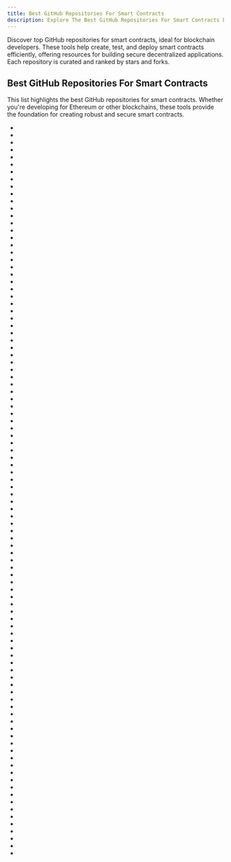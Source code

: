 ```yaml
---
title: Best GitHub Repositories For Smart Contracts
description: Explore The Best GitHub Repositories For Smart Contracts For Blockchain Technology. Our Repos List Are Curated Then Ranked By Stars And Forks.
---
```


Discover top GitHub repositories for smart contracts, ideal for blockchain developers. These tools help create, test, and deploy smart contracts efficiently, offering resources for building secure decentralized applications. Each repository is curated and ranked by stars and forks.

## Best GitHub Repositories For Smart Contracts

This list highlights the best GitHub repositories for smart contracts. Whether you're developing for Ethereum or other blockchains, these tools provide the foundation for creating robust and secure smart contracts.

- <Badge owner="FuelLabs" repoName="sway" stars="https://img.shields.io/github/stars/FuelLabs/sway?style=flat&logoSize=auto" forks="https://img.shields.io/github/forks/FuelLabs/sway?style=flat&logoSize=auto"/>
- <Badge owner="OpenZeppelin" repoName="openzeppelin-contracts" stars="https://img.shields.io/github/stars/OpenZeppelin/openzeppelin-contracts?style=flat&logoSize=auto" forks="https://img.shields.io/github/forks/OpenZeppelin/openzeppelin-contracts?style=flat&logoSize=auto"/>
- <Badge owner="ethereum" repoName="solidity" stars="https://img.shields.io/github/stars/ethereum/solidity?style=flat&logoSize=auto" forks="https://img.shields.io/github/forks/ethereum/solidity?style=flat&logoSize=auto"/>
- <Badge owner="EOSIO" repoName="eos" stars="https://img.shields.io/github/stars/EOSIO/eos?style=flat&logoSize=auto" forks="https://img.shields.io/github/forks/EOSIO/eos?style=flat&logoSize=auto"/>
- <Badge owner="smartcontractkit" repoName="full-blockchain-solidity-course-py" stars="https://img.shields.io/github/stars/smartcontractkit/full-blockchain-solidity-course-py?style=flat&logoSize=auto" forks="https://img.shields.io/github/forks/smartcontractkit/full-blockchain-solidity-course-py?style=flat&logoSize=auto"/>
- <Badge owner="WasmEdge" repoName="WasmEdge" stars="https://img.shields.io/github/stars/WasmEdge/WasmEdge?style=flat&logoSize=auto" forks="https://img.shields.io/github/forks/WasmEdge/WasmEdge?style=flat&logoSize=auto"/>
- <Badge owner="Consensys" repoName="smart-contract-best-practices" stars="https://img.shields.io/github/stars/Consensys/smart-contract-best-practices?style=flat&logoSize=auto" forks="https://img.shields.io/github/forks/Consensys/smart-contract-best-practices?style=flat&logoSize=auto"/>
- <Badge owner="MystenLabs" repoName="sui" stars="https://img.shields.io/github/stars/MystenLabs/sui?style=flat&logoSize=auto" forks="https://img.shields.io/github/forks/MystenLabs/sui?style=flat&logoSize=auto"/>
- <Badge owner="vyperlang" repoName="vyper" stars="https://img.shields.io/github/stars/vyperlang/vyper?style=flat&logoSize=auto" forks="https://img.shields.io/github/forks/vyperlang/vyper?style=flat&logoSize=auto"/>
- <Badge owner="Uniswap" repoName="v3-core" stars="https://img.shields.io/github/stars/Uniswap/v3-core?style=flat&logoSize=auto" forks="https://img.shields.io/github/forks/Uniswap/v3-core?style=flat&logoSize=auto"/>
- <Badge owner="corda" repoName="corda" stars="https://img.shields.io/github/stars/corda/corda?style=flat&logoSize=auto" forks="https://img.shields.io/github/forks/corda/corda?style=flat&logoSize=auto"/>
- <Badge owner="transmissions11" repoName="solmate" stars="https://img.shields.io/github/stars/transmissions11/solmate?style=flat&logoSize=auto" forks="https://img.shields.io/github/forks/transmissions11/solmate?style=flat&logoSize=auto"/>
- <Badge owner="Consensys" repoName="mythril" stars="https://img.shields.io/github/stars/Consensys/mythril?style=flat&logoSize=auto" forks="https://img.shields.io/github/forks/Consensys/mythril?style=flat&logoSize=auto"/>
- <Badge owner="fravoll" repoName="solidity-patterns" stars="https://img.shields.io/github/stars/fravoll/solidity-patterns?style=flat&logoSize=auto" forks="https://img.shields.io/github/forks/fravoll/solidity-patterns?style=flat&logoSize=auto"/>
- <Badge owner="Uniswap" repoName="v2-core" stars="https://img.shields.io/github/stars/Uniswap/v2-core?style=flat&logoSize=auto" forks="https://img.shields.io/github/forks/Uniswap/v2-core?style=flat&logoSize=auto"/>
- <Badge owner="dethcrypto" repoName="TypeChain" stars="https://img.shields.io/github/stars/dethcrypto/TypeChain?style=flat&logoSize=auto" forks="https://img.shields.io/github/forks/dethcrypto/TypeChain?style=flat&logoSize=auto"/>
- <Badge owner="crytic" repoName="echidna" stars="https://img.shields.io/github/stars/crytic/echidna?style=flat&logoSize=auto" forks="https://img.shields.io/github/forks/crytic/echidna?style=flat&logoSize=auto"/>
- <Badge owner="eth-brownie" repoName="brownie" stars="https://img.shields.io/github/stars/eth-brownie/brownie?style=flat&logoSize=auto" forks="https://img.shields.io/github/forks/eth-brownie/brownie?style=flat&logoSize=auto"/>
- <Badge owner="crytic" repoName="building-secure-contracts" stars="https://img.shields.io/github/stars/crytic/building-secure-contracts?style=flat&logoSize=auto" forks="https://img.shields.io/github/forks/crytic/building-secure-contracts?style=flat&logoSize=auto"/>
- <Badge owner="crytic" repoName="not-so-smart-contracts" stars="https://img.shields.io/github/stars/crytic/not-so-smart-contracts?style=flat&logoSize=auto" forks="https://img.shields.io/github/forks/crytic/not-so-smart-contracts?style=flat&logoSize=auto"/>
- <Badge owner="transmissions11" repoName="solcurity" stars="https://img.shields.io/github/stars/transmissions11/solcurity?style=flat&logoSize=auto" forks="https://img.shields.io/github/forks/transmissions11/solcurity?style=flat&logoSize=auto"/>
- <Badge owner="Uniswap" repoName="v4-core" stars="https://img.shields.io/github/stars/Uniswap/v4-core?style=flat&logoSize=auto" forks="https://img.shields.io/github/forks/Uniswap/v4-core?style=flat&logoSize=auto"/>
- <Badge owner="PaulRBerg" repoName="hardhat-template" stars="https://img.shields.io/github/stars/PaulRBerg/hardhat-template?style=flat&logoSize=auto" forks="https://img.shields.io/github/forks/PaulRBerg/hardhat-template?style=flat&logoSize=auto"/>
- <Badge owner="SidraChain" repoName="sidra-contracts" stars="https://img.shields.io/github/stars/SidraChain/sidra-contracts?style=flat&logoSize=auto" forks="https://img.shields.io/github/forks/SidraChain/sidra-contracts?style=flat&logoSize=auto"/>
- <Badge owner="kadenzipfel" repoName="smart-contract-vulnerabilities" stars="https://img.shields.io/github/stars/kadenzipfel/smart-contract-vulnerabilities?style=flat&logoSize=auto" forks="https://img.shields.io/github/forks/kadenzipfel/smart-contract-vulnerabilities?style=flat&logoSize=auto"/>
- <Badge owner="coinspect" repoName="learn-evm-attacks" stars="https://img.shields.io/github/stars/coinspect/learn-evm-attacks?style=flat&logoSize=auto" forks="https://img.shields.io/github/forks/coinspect/learn-evm-attacks?style=flat&logoSize=auto"/>
- <Badge owner="ethereum" repoName="fe" stars="https://img.shields.io/github/stars/ethereum/fe?style=flat&logoSize=auto" forks="https://img.shields.io/github/forks/ethereum/fe?style=flat&logoSize=auto"/>
- <Badge owner="SunWeb3Sec" repoName="DeFiVulnLabs" stars="https://img.shields.io/github/stars/SunWeb3Sec/DeFiVulnLabs?style=flat&logoSize=auto" forks="https://img.shields.io/github/forks/SunWeb3Sec/DeFiVulnLabs?style=flat&logoSize=auto"/>
- <Badge owner="ZhangZhuoSJTU" repoName="Web3Bugs" stars="https://img.shields.io/github/stars/ZhangZhuoSJTU/Web3Bugs?style=flat&logoSize=auto" forks="https://img.shields.io/github/forks/ZhangZhuoSJTU/Web3Bugs?style=flat&logoSize=auto"/>
- <Badge owner="tintinweb" repoName="smart-contract-sanctuary" stars="https://img.shields.io/github/stars/tintinweb/smart-contract-sanctuary?style=flat&logoSize=auto" forks="https://img.shields.io/github/forks/tintinweb/smart-contract-sanctuary?style=flat&logoSize=auto"/>
- <Badge owner="manojpramesh" repoName="solidity-cheatsheet" stars="https://img.shields.io/github/stars/manojpramesh/solidity-cheatsheet?style=flat&logoSize=auto" forks="https://img.shields.io/github/forks/manojpramesh/solidity-cheatsheet?style=flat&logoSize=auto"/>
- <Badge owner="0xProject" repoName="0x-monorepo" stars="https://img.shields.io/github/stars/0xProject/0x-monorepo?style=flat&logoSize=auto" forks="https://img.shields.io/github/forks/0xProject/0x-monorepo?style=flat&logoSize=auto"/>
- <Badge owner="input-output-hk" repoName="plutus-pioneer-program" stars="https://img.shields.io/github/stars/input-output-hk/plutus-pioneer-program?style=flat&logoSize=auto" forks="https://img.shields.io/github/forks/input-output-hk/plutus-pioneer-program?style=flat&logoSize=auto"/>
- <Badge owner="starcoinorg" repoName="starcoin" stars="https://img.shields.io/github/stars/starcoinorg/starcoin?style=flat&logoSize=auto" forks="https://img.shields.io/github/forks/starcoinorg/starcoin?style=flat&logoSize=auto"/>
- <Badge owner="use-ink" repoName="ink" stars="https://img.shields.io/github/stars/use-ink/ink?style=flat&logoSize=auto" forks="https://img.shields.io/github/forks/use-ink/ink?style=flat&logoSize=auto"/>
- <Badge owner="TokenMarketNet" repoName="smart-contracts" stars="https://img.shields.io/github/stars/TokenMarketNet/smart-contracts?style=flat&logoSize=auto" forks="https://img.shields.io/github/forks/TokenMarketNet/smart-contracts?style=flat&logoSize=auto"/>
- <Badge owner="enzymefinance" repoName="oyente" stars="https://img.shields.io/github/stars/enzymefinance/oyente?style=flat&logoSize=auto" forks="https://img.shields.io/github/forks/enzymefinance/oyente?style=flat&logoSize=auto"/>
- <Badge owner="frankiefab100" repoName="Blockchain-Development-Resources" stars="https://img.shields.io/github/stars/frankiefab100/Blockchain-Development-Resources?style=flat&logoSize=auto" forks="https://img.shields.io/github/forks/frankiefab100/Blockchain-Development-Resources?style=flat&logoSize=auto"/>
- <Badge owner="Synthetixio" repoName="synthetix" stars="https://img.shields.io/github/stars/Synthetixio/synthetix?style=flat&logoSize=auto" forks="https://img.shields.io/github/forks/Synthetixio/synthetix?style=flat&logoSize=auto"/>
- <Badge owner="Uniswap" repoName="v3-periphery" stars="https://img.shields.io/github/stars/Uniswap/v3-periphery?style=flat&logoSize=auto" forks="https://img.shields.io/github/forks/Uniswap/v3-periphery?style=flat&logoSize=auto"/>
- <Badge owner="Jon-Becker" repoName="heimdall-rs" stars="https://img.shields.io/github/stars/Jon-Becker/heimdall-rs?style=flat&logoSize=auto" forks="https://img.shields.io/github/forks/Jon-Becker/heimdall-rs?style=flat&logoSize=auto"/>
- <Badge owner="web3p" repoName="web3.php" stars="https://img.shields.io/github/stars/web3p/web3.php?style=flat&logoSize=auto" forks="https://img.shields.io/github/forks/web3p/web3.php?style=flat&logoSize=auto"/>
- <Badge owner="maticnetwork" repoName="contracts" stars="https://img.shields.io/github/stars/maticnetwork/contracts?style=flat&logoSize=auto" forks="https://img.shields.io/github/forks/maticnetwork/contracts?style=flat&logoSize=auto"/>
- <Badge owner="Uniswap" repoName="v2-periphery" stars="https://img.shields.io/github/stars/Uniswap/v2-periphery?style=flat&logoSize=auto" forks="https://img.shields.io/github/forks/Uniswap/v2-periphery?style=flat&logoSize=auto"/>
- <Badge owner="CosmWasm" repoName="cosmwasm" stars="https://img.shields.io/github/stars/CosmWasm/cosmwasm?style=flat&logoSize=auto" forks="https://img.shields.io/github/forks/CosmWasm/cosmwasm?style=flat&logoSize=auto"/>
- <Badge owner="aeternity" repoName="aeternity" stars="https://img.shields.io/github/stars/aeternity/aeternity?style=flat&logoSize=auto" forks="https://img.shields.io/github/forks/aeternity/aeternity?style=flat&logoSize=auto"/>
- <Badge owner="nascentxyz" repoName="simple-security-toolkit" stars="https://img.shields.io/github/stars/nascentxyz/simple-security-toolkit?style=flat&logoSize=auto" forks="https://img.shields.io/github/forks/nascentxyz/simple-security-toolkit?style=flat&logoSize=auto"/>
- <Badge owner="HashLips" repoName="hashlips_nft_minting_dapp" stars="https://img.shields.io/github/stars/HashLips/hashlips_nft_minting_dapp?style=flat&logoSize=auto" forks="https://img.shields.io/github/forks/HashLips/hashlips_nft_minting_dapp?style=flat&logoSize=auto"/>
- <Badge owner="raineorshine" repoName="solgraph" stars="https://img.shields.io/github/stars/raineorshine/solgraph?style=flat&logoSize=auto" forks="https://img.shields.io/github/forks/raineorshine/solgraph?style=flat&logoSize=auto"/>
- <Badge owner="thirdweb-dev" repoName="contracts" stars="https://img.shields.io/github/stars/thirdweb-dev/contracts?style=flat&logoSize=auto" forks="https://img.shields.io/github/forks/thirdweb-dev/contracts?style=flat&logoSize=auto"/>
- <Badge owner="sc-forks" repoName="solidity-coverage" stars="https://img.shields.io/github/stars/sc-forks/solidity-coverage?style=flat&logoSize=auto" forks="https://img.shields.io/github/forks/sc-forks/solidity-coverage?style=flat&logoSize=auto"/>
- <Badge owner="TrueFiEng" repoName="Waffle" stars="https://img.shields.io/github/stars/TrueFiEng/Waffle?style=flat&logoSize=auto" forks="https://img.shields.io/github/forks/TrueFiEng/Waffle?style=flat&logoSize=auto"/>
- <Badge owner="msuiche" repoName="porosity" stars="https://img.shields.io/github/stars/msuiche/porosity?style=flat&logoSize=auto" forks="https://img.shields.io/github/forks/msuiche/porosity?style=flat&logoSize=auto"/>
- <Badge owner="moonbeam-foundation" repoName="moonbeam" stars="https://img.shields.io/github/stars/moonbeam-foundation/moonbeam?style=flat&logoSize=auto" forks="https://img.shields.io/github/forks/moonbeam-foundation/moonbeam?style=flat&logoSize=auto"/>
- <Badge owner="juanfranblanco" repoName="vscode-solidity" stars="https://img.shields.io/github/stars/juanfranblanco/vscode-solidity?style=flat&logoSize=auto" forks="https://img.shields.io/github/forks/juanfranblanco/vscode-solidity?style=flat&logoSize=auto"/>
- <Badge owner="ApeWorX" repoName="ape" stars="https://img.shields.io/github/stars/ApeWorX/ape?style=flat&logoSize=auto" forks="https://img.shields.io/github/forks/ApeWorX/ape?style=flat&logoSize=auto"/>
- <Badge owner="aave" repoName="aave-v3-core" stars="https://img.shields.io/github/stars/aave/aave-v3-core?style=flat&logoSize=auto" forks="https://img.shields.io/github/forks/aave/aave-v3-core?style=flat&logoSize=auto"/>
- <Badge owner="fuzzland" repoName="ityfuzz" stars="https://img.shields.io/github/stars/fuzzland/ityfuzz?style=flat&logoSize=auto" forks="https://img.shields.io/github/forks/fuzzland/ityfuzz?style=flat&logoSize=auto"/>
- <Badge owner="SmartContractSecurity" repoName="SWC-registry" stars="https://img.shields.io/github/stars/SmartContractSecurity/SWC-registry?style=flat&logoSize=auto" forks="https://img.shields.io/github/forks/SmartContractSecurity/SWC-registry?style=flat&logoSize=auto"/>
- <Badge owner="HashLips" repoName="hashlips_nft_contract" stars="https://img.shields.io/github/stars/HashLips/hashlips_nft_contract?style=flat&logoSize=auto" forks="https://img.shields.io/github/forks/HashLips/hashlips_nft_contract?style=flat&logoSize=auto"/>
- <Badge owner="xtblock" repoName="xtt" stars="https://img.shields.io/github/stars/xtblock/xtt?style=flat&logoSize=auto" forks="https://img.shields.io/github/forks/xtblock/xtt?style=flat&logoSize=auto"/>
- <Badge owner="web3swift-team" repoName="web3swift" stars="https://img.shields.io/github/stars/web3swift-team/web3swift?style=flat&logoSize=auto" forks="https://img.shields.io/github/forks/web3swift-team/web3swift?style=flat&logoSize=auto"/>
- <Badge owner="a16z" repoName="halmos" stars="https://img.shields.io/github/stars/a16z/halmos?style=flat&logoSize=auto" forks="https://img.shields.io/github/forks/a16z/halmos?style=flat&logoSize=auto"/>
- <Badge owner="provable-things" repoName="ethereum-api" stars="https://img.shields.io/github/stars/provable-things/ethereum-api?style=flat&logoSize=auto" forks="https://img.shields.io/github/forks/provable-things/ethereum-api?style=flat&logoSize=auto"/>
- <Badge owner="digital-asset" repoName="daml" stars="https://img.shields.io/github/stars/digital-asset/daml?style=flat&logoSize=auto" forks="https://img.shields.io/github/forks/digital-asset/daml?style=flat&logoSize=auto"/>
- <Badge owner="skyward-finance" repoName="contracts" stars="https://img.shields.io/github/stars/skyward-finance/contracts?style=flat&logoSize=auto" forks="https://img.shields.io/github/forks/skyward-finance/contracts?style=flat&logoSize=auto"/>
- <Badge owner="softstack" repoName="Smart-Contract-Security-Audits" stars="https://img.shields.io/github/stars/softstack/Smart-Contract-Security-Audits?style=flat&logoSize=auto" forks="https://img.shields.io/github/forks/softstack/Smart-Contract-Security-Audits?style=flat&logoSize=auto"/>
- <Badge owner="ContractWolf" repoName="smart-contract-audits" stars="https://img.shields.io/github/stars/ContractWolf/smart-contract-audits?style=flat&logoSize=auto" forks="https://img.shields.io/github/forks/ContractWolf/smart-contract-audits?style=flat&logoSize=auto"/>
- <Badge owner="tamjid0x01" repoName="SmartContracts-audit-checklist" stars="https://img.shields.io/github/stars/tamjid0x01/SmartContracts-audit-checklist?style=flat&logoSize=auto" forks="https://img.shields.io/github/forks/tamjid0x01/SmartContracts-audit-checklist?style=flat&logoSize=auto"/>
- <Badge owner="runtimeverification" repoName="verified-smart-contracts" stars="https://img.shields.io/github/stars/runtimeverification/verified-smart-contracts?style=flat&logoSize=auto" forks="https://img.shields.io/github/forks/runtimeverification/verified-smart-contracts?style=flat&logoSize=auto"/>
- <Badge owner="saeidshirazi" repoName="Awesome-Smart-Contract-Security" stars="https://img.shields.io/github/stars/saeidshirazi/Awesome-Smart-Contract-Security?style=flat&logoSize=auto" forks="https://img.shields.io/github/forks/saeidshirazi/Awesome-Smart-Contract-Security?style=flat&logoSize=auto"/>
- <Badge owner="Uniswap" repoName="v4-periphery" stars="https://img.shields.io/github/stars/Uniswap/v4-periphery?style=flat&logoSize=auto" forks="https://img.shields.io/github/forks/Uniswap/v4-periphery?style=flat&logoSize=auto"/>
- <Badge owner="adrianhajdin" repoName="project_crowdfunding" stars="https://img.shields.io/github/stars/adrianhajdin/project_crowdfunding?style=flat&logoSize=auto" forks="https://img.shields.io/github/forks/adrianhajdin/project_crowdfunding?style=flat&logoSize=auto"/>
- <Badge owner="rchain" repoName="rchain" stars="https://img.shields.io/github/stars/rchain/rchain?style=flat&logoSize=auto" forks="https://img.shields.io/github/forks/rchain/rchain?style=flat&logoSize=auto"/>
- <Badge owner="slowmist" repoName="SlowMist-Learning-Roadmap-for-Becoming-a-Smart-Contract-Auditor" stars="https://img.shields.io/github/stars/slowmist/SlowMist-Learning-Roadmap-for-Becoming-a-Smart-Contract-Auditor?style=flat&logoSize=auto" forks="https://img.shields.io/github/forks/slowmist/SlowMist-Learning-Roadmap-for-Becoming-a-Smart-Contract-Auditor?style=flat&logoSize=auto"/>
- <Badge owner="nascentxyz" repoName="pyrometer" stars="https://img.shields.io/github/stars/nascentxyz/pyrometer?style=flat&logoSize=auto" forks="https://img.shields.io/github/forks/nascentxyz/pyrometer?style=flat&logoSize=auto"/>
- <Badge owner="argentlabs" repoName="web3.swift" stars="https://img.shields.io/github/stars/argentlabs/web3.swift?style=flat&logoSize=auto" forks="https://img.shields.io/github/forks/argentlabs/web3.swift?style=flat&logoSize=auto"/>
- <Badge owner="bnb-chain" repoName="bsc-genesis-contract" stars="https://img.shields.io/github/stars/bnb-chain/bsc-genesis-contract?style=flat&logoSize=auto" forks="https://img.shields.io/github/forks/bnb-chain/bsc-genesis-contract?style=flat&logoSize=auto"/>
- <Badge owner="makerdao" repoName="developerguides" stars="https://img.shields.io/github/stars/makerdao/developerguides?style=flat&logoSize=auto" forks="https://img.shields.io/github/forks/makerdao/developerguides?style=flat&logoSize=auto"/>
- <Badge owner="Decurity" repoName="semgrep-smart-contracts" stars="https://img.shields.io/github/stars/Decurity/semgrep-smart-contracts?style=flat&logoSize=auto" forks="https://img.shields.io/github/forks/Decurity/semgrep-smart-contracts?style=flat&logoSize=auto"/>
- <Badge owner="CodeforDAO" repoName="contracts" stars="https://img.shields.io/github/stars/CodeforDAO/contracts?style=flat&logoSize=auto" forks="https://img.shields.io/github/forks/CodeforDAO/contracts?style=flat&logoSize=auto"/>
- <Badge owner="shanzson" repoName="Smart-Contract-Auditor-Tools-and-Techniques" stars="https://img.shields.io/github/stars/shanzson/Smart-Contract-Auditor-Tools-and-Techniques?style=flat&logoSize=auto" forks="https://img.shields.io/github/forks/shanzson/Smart-Contract-Auditor-Tools-and-Techniques?style=flat&logoSize=auto"/>
- <Badge owner="securing" repoName="SCSVS" stars="https://img.shields.io/github/stars/securing/SCSVS?style=flat&logoSize=auto" forks="https://img.shields.io/github/forks/securing/SCSVS?style=flat&logoSize=auto"/>
- <Badge owner="kadenzipfel" repoName="gas-optimizations" stars="https://img.shields.io/github/stars/kadenzipfel/gas-optimizations?style=flat&logoSize=auto" forks="https://img.shields.io/github/forks/kadenzipfel/gas-optimizations?style=flat&logoSize=auto"/>
- <Badge owner="sec-bit" repoName="awesome-buggy-erc20-tokens" stars="https://img.shields.io/github/stars/sec-bit/awesome-buggy-erc20-tokens?style=flat&logoSize=auto" forks="https://img.shields.io/github/forks/sec-bit/awesome-buggy-erc20-tokens?style=flat&logoSize=auto"/>
- <Badge owner="miguelmota" repoName="ethereum-input-data-decoder" stars="https://img.shields.io/github/stars/miguelmota/ethereum-input-data-decoder?style=flat&logoSize=auto" forks="https://img.shields.io/github/forks/miguelmota/ethereum-input-data-decoder?style=flat&logoSize=auto"/>
- <Badge owner="HashLips" repoName="solidity_smart_contracts" stars="https://img.shields.io/github/stars/HashLips/solidity_smart_contracts?style=flat&logoSize=auto" forks="https://img.shields.io/github/forks/HashLips/solidity_smart_contracts?style=flat&logoSize=auto"/>
- <Badge owner="Uniswap" repoName="merkle-distributor" stars="https://img.shields.io/github/stars/Uniswap/merkle-distributor?style=flat&logoSize=auto" forks="https://img.shields.io/github/forks/Uniswap/merkle-distributor?style=flat&logoSize=auto"/>
- <Badge owner="AugurProject" repoName="augur-core" stars="https://img.shields.io/github/stars/AugurProject/augur-core?style=flat&logoSize=auto" forks="https://img.shields.io/github/forks/AugurProject/augur-core?style=flat&logoSize=auto"/>
- <Badge owner="metaplex-foundation" repoName="metaplex-program-library" stars="https://img.shields.io/github/stars/metaplex-foundation/metaplex-program-library?style=flat&logoSize=auto" forks="https://img.shields.io/github/forks/metaplex-foundation/metaplex-program-library?style=flat&logoSize=auto"/>
- <Badge owner="sannykim" repoName="solsec" stars="https://img.shields.io/github/stars/sannykim/solsec?style=flat&logoSize=auto" forks="https://img.shields.io/github/forks/sannykim/solsec?style=flat&logoSize=auto"/>
- <Badge owner="argentlabs" repoName="argent-contracts" stars="https://img.shields.io/github/stars/argentlabs/argent-contracts?style=flat&logoSize=auto" forks="https://img.shields.io/github/forks/argentlabs/argent-contracts?style=flat&logoSize=auto"/>
- <Badge owner="kadena-io" repoName="pact" stars="https://img.shields.io/github/stars/kadena-io/pact?style=flat&logoSize=auto" forks="https://img.shields.io/github/forks/kadena-io/pact?style=flat&logoSize=auto"/>
- <Badge owner="OpenCoreCH" repoName="smart-contract-auditing-heuristics" stars="https://img.shields.io/github/stars/OpenCoreCH/smart-contract-auditing-heuristics?style=flat&logoSize=auto" forks="https://img.shields.io/github/forks/OpenCoreCH/smart-contract-auditing-heuristics?style=flat&logoSize=auto"/>
- <Badge owner="smartbugs" repoName="smartbugs" stars="https://img.shields.io/github/stars/smartbugs/smartbugs?style=flat&logoSize=auto" forks="https://img.shields.io/github/forks/smartbugs/smartbugs?style=flat&logoSize=auto"/>
- <Badge owner="TechRate" repoName="Smart-Contract-Audits" stars="https://img.shields.io/github/stars/TechRate/Smart-Contract-Audits?style=flat&logoSize=auto" forks="https://img.shields.io/github/forks/TechRate/Smart-Contract-Audits?style=flat&logoSize=auto"/>
- <Badge owner="dappuniversity" repoName="eth-todo-list" stars="https://img.shields.io/github/stars/dappuniversity/eth-todo-list?style=flat&logoSize=auto" forks="https://img.shields.io/github/forks/dappuniversity/eth-todo-list?style=flat&logoSize=auto"/>
- <Badge owner="PaulRBerg" repoName="foundry-template" stars="https://img.shields.io/github/stars/PaulRBerg/foundry-template?style=flat&logoSize=auto" forks="https://img.shields.io/github/forks/PaulRBerg/foundry-template?style=flat&logoSize=auto"/>
- <Badge owner="blockchain" repoName="thunder" stars="https://img.shields.io/github/stars/blockchain/thunder?style=flat&logoSize=auto" forks="https://img.shields.io/github/forks/blockchain/thunder?style=flat&logoSize=auto"/>
- <Badge owner="ivicanikolicsg" repoName="MAIAN" stars="https://img.shields.io/github/stars/ivicanikolicsg/MAIAN?style=flat&logoSize=auto" forks="https://img.shields.io/github/forks/ivicanikolicsg/MAIAN?style=flat&logoSize=auto"/>
